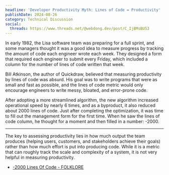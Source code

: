 ```yaml
---
headline: 'Developer Productivity Myth: Lines of Code = Productivity'
publishDate: 2024-08-26
category: Technical Discussion
social:
  threads: https://www.threads.net/@webdong.dev/post/C_IjBMsBU53
---
```


In early 1982, the Lisa software team was preparing for a full sprint, and some managers thought it was a good idea to measure progress by tracking the amount of code each engineer wrote each week. They designed a form that required each engineer to submit every Friday, which included a column for the number of lines of code written that week.

Bill Atkinson, the author of Quickdraw, believed that measuring productivity by lines of code was absurd. His goal was to write programs that were as small and fast as possible, and the lines of code metric would only encourage engineers to write messy, bloated, and error-prone code.

After adopting a more streamlined algorithm, the new algorithm increased operational speed by nearly 6 times, and as a byproduct, it also reduced about 2000 lines of code. Just after completing the optimization, it was time to fill out the management form for the first time. When he saw the lines of code column, he thought for a moment and then filled in a number: -2000.

---

The key to assessing productivity lies in how much output the team produces (helping users, customers, and stakeholders achieve their goals) rather than how much effort is put into producing code. While it is a metric that can roughly track the scale and complexity of a system, it is not very helpful in measuring productivity.

- [-2000 Lines Of Code - FOLKLORE](https://www.folklore.org/Negative_2000_Lines_Of_Code.html)
